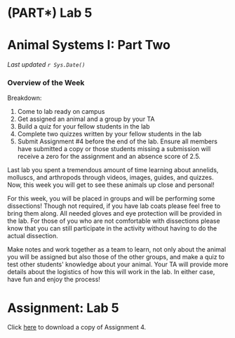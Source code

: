 # (PART\*) Lab 5 {-}

# Animal Systems I: Part Two {-}

*Last updated `r Sys.Date()`*

### Overview of the Week {-}

Breakdown:

1. Come to lab ready on campus
2. Get assigned an animal and a group by your TA
3. Build a quiz for your fellow students in the lab
4. Complete two quizzes written by your fellow students in the lab
5. Submit Assignment #4 before the end of the lab.  Ensure all members have submitted a copy or those students missing a submission will receive a zero for the assignment and an absence score of 2.5.

Last lab you spent a tremendous amount of time learning about annelids, molluscs, and arthropods through videos, images, guides, and quizzes.  Now, this week you will get to see these animals up close and personal!

For this week, you will be placed in groups and will be performing some dissections!  Though not required, if you have lab coats please feel free to bring them along.  All needed gloves and eye protection will be provided in the lab.  For those of you who are not comfortable with dissections please know that you can still participate in the activity without having to do the actual dissection.

Make notes and work together as a team to learn, not only about the animal you will be assigned but also those of the other groups, and make a quiz to test other students\' knowledge about your animal.  Your TA will provide more details about the logistics of how this will work in the lab.  In either case, have fun and enjoy the process!

# Assignment: Lab 5 {-}

Click [here](https://osf.io/download/rh8nv) to download a copy of Assignment 4.

